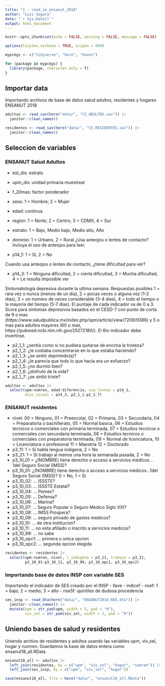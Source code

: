 ```yaml
---
title: "1 - read_in_ensanut_2018"
author: "Luis Segura"
date: "`r Sys.Date()`"
output: html_document
---
```


```r
knitr::opts_chunk$set(echo = FALSE, warning = FALSE, message = FALSE)

options(tinytex.verbose = TRUE, scipen = 999)

mypckgs <- c("tidyverse", "here", "haven")

for (package in mypckgs) {
  library(package, character.only = T)
}

```

## Importar data

Importando archivos de base de datos salud adultos, residentes y hogares ENSANUT 2018

```r
adultos <- read_sav(here("data/", "CS_ADULTOS.sav")) |>
  janitor::clean_names()

residentes <- read_sav(here("data/", "CS_RESIDENTES.sav")) |>
  janitor::clean_names()

```

## Seleccion de variables
### ENSANUT Salud Adultos

- est_dis: estrato
- upm_dis: unidad primaria muestreal
- f_20mas: factor ponderador
- sexo: 1 = Hombre; 2 = Mujer
- edad: continua
- region: 1 = Norte; 2 = Centro; 3 = CDMX; 4 = Sur
- estrato: 1 = Bajo, Medio bajo, Medio alto, Alto
- dominio: 1 = Urbano, 2 = Rural
¿Usa anteojos o lentes de contacto? Incluya el uso de anteojos para leer.

- p14_1: 1 = Si, 2 = No

Cuando usa anteojos o lentes de contacto, ¿tiene dificultad para ver?

- p14_3: 1 = Ninguna dificultad, 2 = cierta dificultad, 3 = Mucha dificultad, 4 = Le resulta imposible ver

Sintomatología depresiva durante la ultima semana. Respuestas posibles 1 = rara vez o nunca (menos de un dia), 2 = pocas veces o alguna vez (1-2 dias), 3 = un numero de veces considerable (3-4 dias), 4 = todo el tiempo o la mayoria del tiempo (5-7 dias). El puntaje de cada indicador va de 0 a 3. Score para sintomas depresivos basados en el CESD-7 con punto de corta de 9 o mas (https://www.saludpublica.mx/index.php/spm/article/view/7209/9386) y 5 o mas para adultos mayores (60 o mas, https://pubmed.ncbi.nlm.nih.gov/25272180/). El 6to indicador debe invertirse. 

- p2_1_1: ¿sentía como si no pudiera quitarse de encima la tristeza?
- p2_1_2: ¿le costaba concentrarse en lo que estaba haciendo?
- p2_1_3: ¿se sintió deprimido(a)?
- p2_1_4: ¿le parecía que todo lo que hacía era un esfuerzo?
- p2_1_5: ¿no durmió bien?
- p2_1_6: ¿disfrutó de la vida?
- p2_1_7: ¿se sintió triste?

```r
adultos <- adultos |>
  select(upm:numren, edad:diferencia, usa_lentes = p14_1, 
         disc_visual = p14_3, p2_1_1:p2_1_7)
```

### ENSANUT residentes

- nivel: 00 = Ninguno, 01 = Preescolar, 02 = Primaria, 03 = Secundaria, 04 = Preparatoria o bachillerato, 
         05 = Normal basica, 06 = Estudios tecnicos o comerciales con primaria terminada, 
         07 = Estudios tecnicos o comerciales con secundaria terminada, 
         08 = Estudios tecnicos o comerciales con preparatoria terminada, 
         09 = Normal de licenciatura, 
         10 = Licenciatura o profesional
         11 = Maestria
         12 = Doctorado
- p3_11: 1 = Si habla lengua indigena, 2 = No
- p3_21: 1 = Si trabajo al menos una hora la semanada pasada, 2 = No
- p3_10_01 = ¿(NOMBRE) tiene derecho o acceso a servicios médicos…1del Seguro Social (IMSS)?
- p3_10_01: ¿(NOMBRE) tiene derecho o acceso a servicios médicos…1del Seguro Social (IMSS)? 0 = No, 1 = Si
- p3_10_02: ... ISSSTE?
- p3_10_03: ... ISSSTE Estatal?
- p3_10_04: ... Pemex?
- p3_10_05: ... Defensa?
- p3_10_06: ... Marina?
- p3_10_07: ... Seguro Popular o Seguro Medico Siglo XXI?
- p3_10_08: ... IMSS Prospera?
- p3_10_09: ... seguro privado de gastos medicos?
- p3_10_10: ... de otra institucion?
- p3_10_11: ... no esta afiliado o inscrito a servicios medicos?
- p3_10_99: ... no sabe
- p3_10_opc1: ... primera o unica opcion
- p3_10_opc2: ... segunda opcion elegida

```r
residentes <- residentes |>
  select(upm:numren, nivel, l_indigena = p3_11, trabajo = p3_21, 
         p3_10_01:p3_10_11, p3_10_99, p3_10_opc1, p3_10_opc2)
```

### Importando base de datos INSP con variable SES

Importando el indicador de SES creado por el INSP
- llave
- indice1
- nsef: 1 = bajo; 2 = medio; 3 = alto
- nse5f: quintiles de dudosa procedencia

```r
ses_insp <- read_dta(here("data/", "ENSANUT2018_NSE.dta")) |>
  janitor::clean_names() |>
  mutate(upm = str_pad(upm, width = 5, pad = "0"), 
         viv_sel = str_pad(viv_sel, width = 2, pad = "0"))

```

## Uniendo bases de salud y residentes

Uniendo archivo de residentes y adultos usando las variables upm, viv_sel, hogar y numren. Guardamos la base de datos entera como ensanut18_all.RData

```r
ensanut18_all <- adultos |>
  left_join(residentes, by = c("upm", "viv_sel", "hogar", "numren")) |>
  left_join(ses_insp, by = c("upm", "viv_sel", "hogar"))

save(ensanut18_all, file = here("data/", "ensanut18_all.RData"))
```